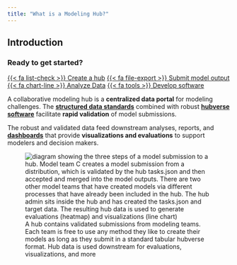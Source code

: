 ```yaml
---
title: "What is a Modeling Hub?"
---
```


## Introduction

:::{.callout-tip}

### Ready to get started?

[{{< fa list-check >}} Create a hub](/quickstart/create.qmd){.btn .btn-outline-dark .ms-auto}
[{{< fa file-export >}} Submit model output](/quickstart/submit.qmd){.btn .btn-outline-dark .ms-auto}
[{{< fa chart-line >}} Analyze Data](/quickstart/analyze.qmd){.btn .btn-outline-dark .ms-auto}
[{{< fa tools >}} Develop software](/quickstart/develop.qmd){.btn .btn-outline-dark .ms-auto}

:::

A collaborative modeling hub is a **centralized data portal** for modeling
challenges. The [**structured data standards**](/tools/data.qmd) combined with
robust [**hubverse software**](/tools/software.qmd) facilitate **rapid
validation** of model submissions.

The robust and validated data feed downstream analyses, reports, and
[**dashboards**](/tools/dashboards.qmd) that provide **visualizations and
evaluations** to support modelers and decision makers.

![A hub contains validated submissions from modeling teams. Each team is free to use any method they like to create their models as long as they submit in a standard tabular hubverse format. Hub data is used downstream for evaluations, visualizations, and more](/includes/img/hub-modeler-flow.png){alt='diagram showing the three steps of a model submission to a hub. Model team C creates a model submission from a distribution, which is validated by the hub tasks.json and then accepted and merged into the model outputs. There are two other model teams that have created models via different processes that have already been included in the hub. The hub admin sits inside the hub and has created the tasks.json and target data. The resulting hub data is used to generate evaluations (heatmap) and visualizations (line chart)'}


